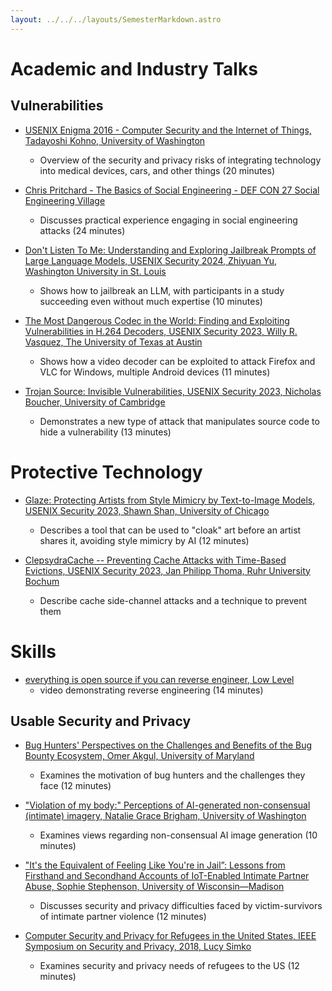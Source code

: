 ```yaml
---
layout: ../../../layouts/SemesterMarkdown.astro
---
```


# Academic and Industry Talks

## Vulnerabilities

- [USENIX Enigma 2016 - Computer Security and the Internet of Things, Tadayoshi Kohno, University of Washington](https://www.youtube.com/watch?v=G4jOjPbv4wA)

  - Overview of the security and privacy risks of integrating technology into
    medical devices, cars, and other things (20 minutes)

- [Chris Pritchard - The Basics of Social Engineering - DEF CON 27 Social Engineering Village](https://www.youtube.com/watch?v=tCRT3QFzwm8)

  - Discusses practical experience engaging in social engineering attacks (24
    minutes)

- [Don't Listen To Me: Understanding and Exploring Jailbreak Prompts of Large Language Models, USENIX Security 2024, Zhiyuan Yu, Washington University in St. Louis](https://www.usenix.org/conference/usenixsecurity24/presentation/yu-zhiyuan)

  - Shows how to jailbreak an LLM, with participants in a study succeeding even
    without much expertise (10 minutes)

- [The Most Dangerous Codec in the World: Finding and Exploiting Vulnerabilities in H.264 Decoders, USENIX Security 2023, Willy R. Vasquez, The University of Texas at Austin](https://www.usenix.org/conference/usenixsecurity23/presentation/vasquez)

  - Shows how a video decoder can be exploited to attack Firefox and VLC for
    Windows, multiple Android devices (11 minutes)

- [Trojan Source: Invisible Vulnerabilities, USENIX Security 2023, Nicholas Boucher, University of Cambridge](https://www.usenix.org/conference/usenixsecurity23/presentation/boucher)
  - Demonstrates a new type of attack that manipulates source code to hide a
    vulnerability (13 minutes)

# Protective Technology

- [Glaze: Protecting Artists from Style Mimicry by Text-to-Image Models, USENIX Security 2023, Shawn Shan, University of Chicago](https://www.usenix.org/conference/usenixsecurity23/presentation/shan)

  - Describes a tool that can be used to "cloak" art before an artist shares it,
    avoiding style mimicry by AI (12 minutes)

- [ClepsydraCache -- Preventing Cache Attacks with Time-Based Evictions, USENIX Security 2023, Jan Philipp Thoma, Ruhr University Bochum](https://www.usenix.org/conference/usenixsecurity23/presentation/thoma)
  - Describe cache side-channel attacks and a technique to prevent them

# Skills

- [everything is open source if you can reverse engineer, Low Level](https://www.youtube.com/watch?v=gh2RXE9BIN8)
  - video demonstrating reverse engineering (14 minutes)

## Usable Security and Privacy

- [Bug Hunters' Perspectives on the Challenges and Benefits of the Bug Bounty Ecosystem, Omer Akgul, University of Maryland](https://www.usenix.org/conference/usenixsecurity23/presentation/akgul)

  - Examines the motivation of bug hunters and the challenges they face (12
    minutes)

- ["Violation of my body:" Perceptions of AI-generated non-consensual (intimate) imagery, Natalie Grace Brigham, University of Washington](https://www.usenix.org/conference/soups2024/presentation/brigham)

  - Examines views regarding non-consensual AI image generation (10 minutes)

- ["It's the Equivalent of Feeling Like You're in Jail”: Lessons from Firsthand and Secondhand Accounts of IoT-Enabled Intimate Partner Abuse, Sophie Stephenson, University of Wisconsin—Madison](https://www.usenix.org/conference/usenixsecurity23/presentation/stephenson-lessons)

  - Discusses security and privacy difficulties faced by victim-survivors of
    intimate partner violence (12 minutes)

- [Computer Security and Privacy for Refugees in the United States, IEEE Symposium on Security and Privacy, 2018, Lucy Simko](https://www.youtube.com/watch?v=T3r2ybV9Rsw)
  - Examines security and privacy needs of refugees to the US (12 minutes)
